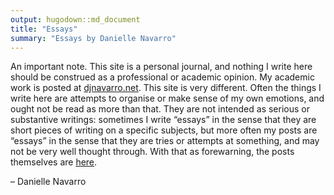 ```yaml
---
output: hugodown::md_document
title: "Essays"
summary: "Essays by Danielle Navarro"
---
```


An important note. This site is a personal journal, and nothing I write here should be construed as a professional or academic opinion. My academic work is posted at [djnavarro.net](https://djnavarro.net). This site is very different. Often the things I write here are attempts to organise or make sense of my own emotions, and ought not be read as more than that. They are not intended as serious or substantive writings: sometimes I write "essays" in the sense that they are short pieces of writing on a specific subjects, but more often my posts are "essays" in the sense that they are tries or attempts at something, and may not be very well thought through. With that as forewarning, the posts themselves are [here](/post/).

-- Danielle Navarro
